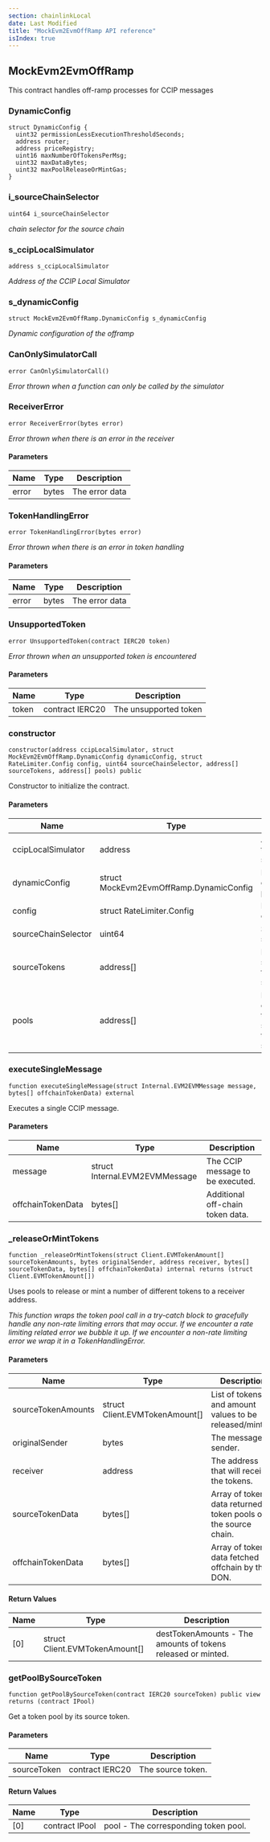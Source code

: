 ```yaml
---
section: chainlinkLocal
date: Last Modified
title: "MockEvm2EvmOffRamp API reference"
isIndex: true
---
```


## MockEvm2EvmOffRamp

This contract handles off-ramp processes for CCIP messages

### DynamicConfig

```solidity
struct DynamicConfig {
  uint32 permissionLessExecutionThresholdSeconds;
  address router;
  address priceRegistry;
  uint16 maxNumberOfTokensPerMsg;
  uint32 maxDataBytes;
  uint32 maxPoolReleaseOrMintGas;
}
```

### i_sourceChainSelector

```solidity
uint64 i_sourceChainSelector
```

_chain selector for the source chain_

### s_ccipLocalSimulator

```solidity
address s_ccipLocalSimulator
```

_Address of the CCIP Local Simulator_

### s_dynamicConfig

```solidity
struct MockEvm2EvmOffRamp.DynamicConfig s_dynamicConfig
```

_Dynamic configuration of the offramp_

### CanOnlySimulatorCall

```solidity
error CanOnlySimulatorCall()
```

_Error thrown when a function can only be called by the simulator_

### ReceiverError

```solidity
error ReceiverError(bytes error)
```

_Error thrown when there is an error in the receiver_

#### Parameters

| Name  | Type  | Description    |
| ----- | ----- | -------------- |
| error | bytes | The error data |

### TokenHandlingError

```solidity
error TokenHandlingError(bytes error)
```

_Error thrown when there is an error in token handling_

#### Parameters

| Name  | Type  | Description    |
| ----- | ----- | -------------- |
| error | bytes | The error data |

### UnsupportedToken

```solidity
error UnsupportedToken(contract IERC20 token)
```

_Error thrown when an unsupported token is encountered_

#### Parameters

| Name  | Type            | Description           |
| ----- | --------------- | --------------------- |
| token | contract IERC20 | The unsupported token |

### constructor

```solidity
constructor(address ccipLocalSimulator, struct MockEvm2EvmOffRamp.DynamicConfig dynamicConfig, struct RateLimiter.Config config, uint64 sourceChainSelector, address[] sourceTokens, address[] pools) public
```

Constructor to initialize the contract.

#### Parameters

| Name                | Type                                    | Description                                                              |
| ------------------- | --------------------------------------- | ------------------------------------------------------------------------ |
| ccipLocalSimulator  | address                                 | Address of the CCIP local simulator.                                     |
| dynamicConfig       | struct MockEvm2EvmOffRamp.DynamicConfig | Initial dynamic configuration parameters.                                |
| config              | struct RateLimiter.Config               | Rate limiter configuration.                                              |
| sourceChainSelector | uint64                                  | Source chain selector.                                                   |
| sourceTokens        | address[]                               | List of supported tokens on the source chain.                            |
| pools               | address[]                               | List of pools corresponding to the supported tokens on the source chain. |

### executeSingleMessage

```solidity
function executeSingleMessage(struct Internal.EVM2EVMMessage message, bytes[] offchainTokenData) external
```

Executes a single CCIP message.

#### Parameters

| Name              | Type                           | Description                      |
| ----------------- | ------------------------------ | -------------------------------- |
| message           | struct Internal.EVM2EVMMessage | The CCIP message to be executed. |
| offchainTokenData | bytes[]                        | Additional off-chain token data. |

### \_releaseOrMintTokens

```solidity
function _releaseOrMintTokens(struct Client.EVMTokenAmount[] sourceTokenAmounts, bytes originalSender, address receiver, bytes[] sourceTokenData, bytes[] offchainTokenData) internal returns (struct Client.EVMTokenAmount[])
```

Uses pools to release or mint a number of different tokens to a receiver
address.

_This function wraps the token pool call in a try-catch block to gracefully
handle any non-rate limiting errors that may occur. If we encounter a rate
limiting related error we bubble it up. If we encounter a non-rate limiting
error we wrap it in a TokenHandlingError._

#### Parameters

| Name               | Type                           | Description                                                      |
| ------------------ | ------------------------------ | ---------------------------------------------------------------- |
| sourceTokenAmounts | struct Client.EVMTokenAmount[] | List of tokens and amount values to be released/minted.          |
| originalSender     | bytes                          | The message sender.                                              |
| receiver           | address                        | The address that will receive the tokens.                        |
| sourceTokenData    | bytes[]                        | Array of token data returned by token pools on the source chain. |
| offchainTokenData  | bytes[]                        | Array of token data fetched offchain by the DON.                 |

#### Return Values

| Name | Type                           | Description                                                  |
| ---- | ------------------------------ | ------------------------------------------------------------ |
| [0]  | struct Client.EVMTokenAmount[] | destTokenAmounts - The amounts of tokens released or minted. |

### getPoolBySourceToken

```solidity
function getPoolBySourceToken(contract IERC20 sourceToken) public view returns (contract IPool)
```

Get a token pool by its source token.

#### Parameters

| Name        | Type            | Description       |
| ----------- | --------------- | ----------------- |
| sourceToken | contract IERC20 | The source token. |

#### Return Values

| Name | Type           | Description                          |
| ---- | -------------- | ------------------------------------ |
| [0]  | contract IPool | pool - The corresponding token pool. |
